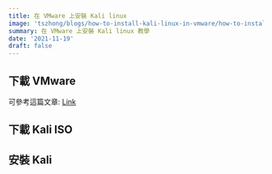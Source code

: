 ```yaml
---
title: 在 VMware 上安裝 Kali linux
image: 'tszhong/blogs/how-to-install-kali-linux-in-vmware/how-to-install-kali-linux-in-vmware-cover_ppbw7j'
summary: 在 VMware 上安裝 Kali linux 教學
date: '2021-11-19'
draft: false
---
```


<YouTubeEmbed poster="maxresdefault" title="在 VMware 上安裝 Kali linux" id="wtrerhdIlw0" />

## 下載 VMware

可參考這篇文章: [Link](https://honghong.me/blog/install-win11-on-vmware)

## 下載 Kali ISO

<CloudinaryImg
  mdx
  publicId="tszhong/blogs/how-to-install-kali-linux-in-vmware/how-to-install-kali-linux-in-vmware-1_f0uhbe"
  width={1440}
  height={900}
  alt="Install Kali linux in vmware"
/>

## 安裝 Kali

<CloudinaryImg
  mdx
  publicId="tszhong/blogs/how-to-install-kali-linux-in-vmware/how-to-install-kali-linux-in-vmware-2_ait4tl"
  width={1440}
  height={900}
  alt="Install Kali linux in vmware"
/>

<CloudinaryImg
  mdx
  publicId="tszhong/blogs/how-to-install-kali-linux-in-vmware/how-to-install-kali-linux-in-vmware-3_ffg2bc"
  width={1440}
  height={900}
  alt="Install Kali linux in vmware"
/>

<CloudinaryImg
  mdx
  publicId="tszhong/blogs/how-to-install-kali-linux-in-vmware/how-to-install-kali-linux-in-vmware-4_tu19kj"
  width={1440}
  height={900}
  alt="Install Kali linux in vmware"
/>

<CloudinaryImg
  mdx
  publicId="tszhong/blogs/how-to-install-kali-linux-in-vmware/how-to-install-kali-linux-in-vmware-5_lexqkf"
  width={1440}
  height={900}
  alt="Install Kali linux in vmware"
/>

<CloudinaryImg
  mdx
  publicId="tszhong/blogs/how-to-install-kali-linux-in-vmware/how-to-install-kali-linux-in-vmware-6_sdmurp"
  width={1440}
  height={900}
  alt="Install Kali linux in vmware"
/>

<CloudinaryImg
  mdx
  publicId="tszhong/blogs/how-to-install-kali-linux-in-vmware/how-to-install-kali-linux-in-vmware-7_ftpra4"
  width={1440}
  height={900}
  alt="Install Kali linux in vmware"
/>

<CloudinaryImg
  mdx
  publicId="tszhong/blogs/how-to-install-kali-linux-in-vmware/how-to-install-kali-linux-in-vmware-8_h8poci"
  width={1440}
  height={900}
  alt="Install Kali linux in vmware"
/>

<CloudinaryImg
  mdx
  publicId="tszhong/blogs/how-to-install-kali-linux-in-vmware/how-to-install-kali-linux-in-vmware-9_q0ff1a"
  width={1440}
  height={900}
  alt="Install Kali linux in vmware"
/>

<CloudinaryImg
  mdx
  publicId="tszhong/blogs/how-to-install-kali-linux-in-vmware/how-to-install-kali-linux-in-vmware-10_umou6h"
  width={1440}
  height={900}
  alt="Install Kali linux in vmware"
/>

<CloudinaryImg
  mdx
  publicId="tszhong/blogs/how-to-install-kali-linux-in-vmware/how-to-install-kali-linux-in-vmware-11_wkxxpn"
  width={1440}
  height={900}
  alt="Install Kali linux in vmware"
/>

<CloudinaryImg
  mdx
  publicId="tszhong/blogs/how-to-install-kali-linux-in-vmware/how-to-install-kali-linux-in-vmware-12_uwt8nb"
  width={1440}
  height={900}
  alt="Install Kali linux in vmware"
/>

<CloudinaryImg
  mdx
  publicId="tszhong/blogs/how-to-install-kali-linux-in-vmware/how-to-install-kali-linux-in-vmware-13_qqjj7c"
  width={1440}
  height={900}
  alt="Install Kali linux in vmware"
/>

<CloudinaryImg
  mdx
  publicId="tszhong/blogs/how-to-install-kali-linux-in-vmware/how-to-install-kali-linux-in-vmware-14_pppr3r"
  width={1440}
  height={900}
  alt="Install Kali linux in vmware"
/>

<CloudinaryImg
  mdx
  publicId="tszhong/blogs/how-to-install-kali-linux-in-vmware/how-to-install-kali-linux-in-vmware-15_sgtfxv"
  width={1440}
  height={900}
  alt="Install Kali linux in vmware"
/>

<CloudinaryImg
  mdx
  publicId="tszhong/blogs/how-to-install-kali-linux-in-vmware/how-to-install-kali-linux-in-vmware-16_dpmfzo"
  width={1440}
  height={900}
  alt="Install Kali linux in vmware"
/>

<CloudinaryImg
  mdx
  publicId="tszhong/blogs/how-to-install-kali-linux-in-vmware/how-to-install-kali-linux-in-vmware-17_atct6u"
  width={1440}
  height={900}
  alt="Install Kali linux in vmware"
/>

<CloudinaryImg
  mdx
  publicId="tszhong/blogs/how-to-install-kali-linux-in-vmware/how-to-install-kali-linux-in-vmware-18_wyidax"
  width={1440}
  height={900}
  alt="Install Kali linux in vmware"
/>

<CloudinaryImg
  mdx
  publicId="tszhong/blogs/how-to-install-kali-linux-in-vmware/how-to-install-kali-linux-in-vmware-19_yr29wa"
  width={1440}
  height={900}
  alt="Install Kali linux in vmware"
/>

<CloudinaryImg
  mdx
  publicId="tszhong/blogs/how-to-install-kali-linux-in-vmware/how-to-install-kali-linux-in-vmware-20_yysmu9"
  width={1440}
  height={900}
  alt="Install Kali linux in vmware"
/>

<CloudinaryImg
  mdx
  publicId="tszhong/blogs/how-to-install-kali-linux-in-vmware/how-to-install-kali-linux-in-vmware-21_awipix"
  width={1440}
  height={900}
  alt="Install Kali linux in vmware"
/>

<CloudinaryImg
  mdx
  publicId="tszhong/blogs/how-to-install-kali-linux-in-vmware/how-to-install-kali-linux-in-vmware-22_dgaikl"
  width={1440}
  height={900}
  alt="Install Kali linux in vmware"
/>

<CloudinaryImg
  mdx
  publicId="tszhong/blogs/how-to-install-kali-linux-in-vmware/how-to-install-kali-linux-in-vmware-23_zu2lrl"
  width={1440}
  height={900}
  alt="Install Kali linux in vmware"
/>

<CloudinaryImg
  mdx
  publicId="tszhong/blogs/how-to-install-kali-linux-in-vmware/how-to-install-kali-linux-in-vmware-24_yvnfu1"
  width={1440}
  height={900}
  alt="Install Kali linux in vmware"
/>

<CloudinaryImg
  mdx
  publicId="tszhong/blogs/how-to-install-kali-linux-in-vmware/how-to-install-kali-linux-in-vmware-25_awe86d"
  width={1440}
  height={900}
  alt="Install Kali linux in vmware"
/>

<CloudinaryImg
  mdx
  publicId="tszhong/blogs/how-to-install-kali-linux-in-vmware/how-to-install-kali-linux-in-vmware-26_iovbzu"
  width={1440}
  height={900}
  alt="Install Kali linux in vmware"
/>

<CloudinaryImg
  mdx
  publicId="tszhong/blogs/how-to-install-kali-linux-in-vmware/how-to-install-kali-linux-in-vmware-27_egmbos"
  width={1440}
  height={900}
  alt="Install Kali linux in vmware"
/>

<CloudinaryImg
  mdx
  publicId="tszhong/blogs/how-to-install-kali-linux-in-vmware/how-to-install-kali-linux-in-vmware-28_bm8fxh"
  width={1440}
  height={900}
  alt="Install Kali linux in vmware"
/>

<CloudinaryImg
  mdx
  publicId="tszhong/blogs/how-to-install-kali-linux-in-vmware/how-to-install-kali-linux-in-vmware-29_uw6wti"
  width={1440}
  height={900}
  alt="Install Kali linux in vmware"
/>

<CloudinaryImg
  mdx
  publicId="tszhong/blogs/how-to-install-kali-linux-in-vmware/how-to-install-kali-linux-in-vmware-30_trmm1a"
  width={1440}
  height={900}
  alt="Install Kali linux in vmware"
/>
